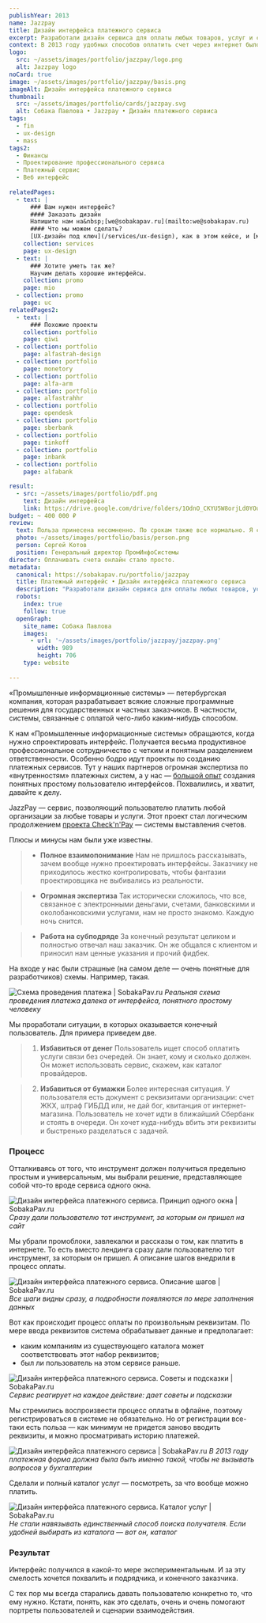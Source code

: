 ```yaml
---
publishYear: 2013
name: Jazzpay
title: Дизайн интерфейса платежного сервиса
excerpt: Разработали дизайн сервиса для оплаты любых товаров, услуг и счетов без обязательной регистрации.
context: В 2013 году удобных способов оплатить счет через интернет было не то чтобы много. Порой было проще отстоять очередь в «Сбербанк», чем разбираться в интерфейсе неуклюжего банк-клиента.
logo:
  src: ~/assets/images/portfolio/jazzpay/logo.png
  alt: Jazzpay logo
noCard: true
image: ~/assets/images/portfolio/jazzpay/basis.png
imageAlt: Дизайн интерфейса платежного сервиса
thumbnail:
  src: ~/assets/images/portfolio/cards/jazzpay.svg
  alt: Собака Павлова • Jazzpay • Дизайн платежного сервиса
tags:
  - fin
  - ux-design
  - mass
tags2:
  - Финансы
  - Проектирование профессионального сервиса
  - Платежный сервис
  - Веб интерфейс
  
relatedPages:
  - text: |
      ### Вам нужен интерфейс?
      #### Заказать дизайн
      Напишите нам на&nbsp;[we@sobakapav.ru](mailto:we@sobakapav.ru) 
      #### Что мы можем сделать?
      [UX-дизайн под ключ](/services/ux-design), как в этом кейсе, и [многое другое](/services). 
    collection: services
    page: ux-design
  - text: |
      ### Хотите уметь так же?
      Научим делать хорошие интерфейсы.
    collection: promo
    page: mio
  - collection: promo
    page: uc
relatedPages2:
  - text: |
      ### Похожие проекты
    collection: portfolio
    page: qiwi
  - collection: portfolio
    page: alfastrah-design
  - collection: portfolio
    page: monetory
  - collection: portfolio
    page: alfa-arm
  - collection: portfolio
    page: alfastrahhr
  - collection: portfolio
    page: opendesk
  - collection: portfolio
    page: sberbank
  - collection: portfolio
    page: tinkoff
  - collection: portfolio
    page: inbank
  - collection: portfolio
    page: alfabank

result:
  - src: ~/assets/images/portfolio/pdf.png
    text: Дизайн интерфейса
    link: https://drive.google.com/drive/folders/1OdnO_CKYU5W8orjLd0YOu_awjtOjQW-c?usp=sharing
budget: ~ 400 000 ₽
review: 
  text: Польза принесена несомненно. По срокам также все нормально. Я сознательно начал работу по подготовке мокапов на спринт раньше реализации — и все сошлось. Тесное общение было очень продуктивным. Спасибо за терпение, потому что я вел себя как «плохой» заказчик (не специально). Затягивал, откладывал, переносил…
  photo: ~/assets/images/portfolio/basis/person.png
  person: Сергей Котов
  position: Генеральный директор ПромИнфоСистемы
director: Оплачивать счета онлайн стало просто.
metadata:
  canonical: https://sobakapav.ru/portfolio/jazzpay
  title: Платежный интерфейс • Дизайн интерфейса платежного сервиса
  description: "Разработали дизайн сервиса для оплаты любых товаров, услуг и счетов без обязательной регистрации."
  robots:
    index: true
    follow: true
  openGraph:
    site_name: Собака Павлова
    images:
      - url: '~/assets/images/portfolio/jazzpay/jazzpay.png'
        width: 989
        height: 706
    type: website
  
---
```


«Промышленные информационные системы» — петербургская компания, которая разрабатывает всякие сложные программные решения для государственных и частных заказчиков. В частности, системы, связанные с оплатой чего-либо каким-нибудь способом.

К нам «Промышленные информационные системы» обращаются, когда нужно спроектировать интерфейс. Получается весьма продуктивное профессиональное сотрудничество с четким и понятным разделением ответственности. Особенно бодро идут проекты по созданию платежных сервисов. Тут у наших партнеров огромная экспертиза по «внутренностям» платежных систем, а у нас — [большой опыт](https://sobakapav.ru/portfolio) создания понятных простому пользователю интерфейсов. Похвалились, и хватит, давайте к делу.

JazzPay — cервис, позволяющий пользователю платить любой организации за любые товары и услуги. Этот проект стал логическим продолжением [проекта Check'n'Pay](https://sobakapav.ru/portfolio/checknpay) — системы выставления счетов.

Плюсы и минусы нам были уже известны.

>+ **Полное взаимопонимание**
>Нам не пришлось рассказывать, зачем вообще нужно проектировать интерфейсы. Заказчику не приходилось жестко контролировать, чтобы фантазии проектировщика не  выбивались из реальности.

>+ **Огромная экспертиза**
>Так исторически сложилось, что все, связанное с электронными деньгами, счетами, банковскими и околобанковскими услугами, нам не просто знакомо. Каждую ночь снится.

>- **Работа на субподряде**
>За конечный результат целиком и полностью отвечал наш заказчик. Он же общался с клиентом и приносил нам ценные указания и прочий фидбек.

На входе у нас были страшные (на самом деле — очень понятные для разработчиков) схемы. Например, такая.

![Схема проведения платежа | SobakaPav.ru](~/assets/images/portfolio/jazzpay/1.png)
_Реальная схема проведения платежа далека от интерфейса, понятного простому человеку_

Мы проработали ситуации, в которых оказывается конечный пользователь. Для примера приведем две.

>1. **Избавиться от денег**
>Пользователь ищет способ оплатить услуги связи без очередей. Он знает, кому и сколько должен. Он может использовать сервис, скажем, как каталог провайдеров.

>2. **Избавиться от бумажки**
>Более интересная ситуация. У пользователя есть документ с реквизитами организации: счет ЖКХ, штраф ГИБДД или, не дай бог, квитанция от интернет-магазина. Пользователь не хочет идти в ближайший Сбербанк и стоять в очереди. Он хочет куда-нибудь вбить эти реквизиты и быстренько разделаться с задачей.

### Процесс

Отталкиваясь от того, что инструмент должен получиться предельно простым и универсальным, мы выбрали решение, представляющее собой что-то вроде сервиса одного окна.

![Дизайн интерфейса платежного сервиса. Принцип одного окна | SobakaPav.ru](~/assets/images/portfolio/jazzpay/2.png)
_Сразу дали пользователю тот инструмент, за которым он пришел на сайт_

Мы убрали промоблоки, завлекалки и рассказы о том, как платить в интернете. То есть вместо лендинга сразу дали пользователю тот инструмент, за которым он пришел. А описание шагов внедрили в процесс оплаты.

![Дизайн интерфейса платежного сервиса. Описание шагов | SobakaPav.ru](~/assets/images/portfolio/jazzpay/3.png)
_Все шаги видны сразу, а подробности появляются по мере заполнения данных_

Вот как происходит процесс оплаты по произвольным реквизитам. По мере ввода реквизитов система обрабатывает данные и предполагает:

- каким компаниям из существующего каталога может соответствовать этот набор реквизитов;
- был ли пользователь на этом сервисе раньше.

![Дизайн интерфейса платежного сервиса. Советы и подсказки | SobakaPav.ru](~/assets/images/portfolio/jazzpay/4.png)
_Сервис реагирует на каждое действие: дает советы и подсказки_

Мы стремились воспроизвести процесс оплаты в офлайне, поэтому регистрироваться в системе не обязательно. Но от регистрации все-таки есть польза — как минимум не придется заново вводить реквизиты, и можно просматривать историю платежей.

![Дизайн интерфейса платежного сервиса | SobakaPav.ru](~/assets/images/portfolio/jazzpay/5.png)
_В 2013 году платежная форма должна была быть именно такой, чтобы не вызывать вопросов у бухгалтерии_

Сделали и полный каталог услуг — посмотреть, за что вообще можно платить.

![Дизайн интерфейса платежного сервиса. Каталог услуг | SobakaPav.ru](~/assets/images/portfolio/jazzpay/6.png)
_Не стали навязывать единственный способ поиска получателя. Если удобней выбирать из каталога — вот он, каталог_

### Результат

Интерфейс получился в какой-то мере экспериментальным. И за эту смелость хочется похвалить и подрядчика, и конечного заказчика.

С тех пор мы всегда старались давать пользователю конкретно то, что ему нужно. Кстати, понять, как это сделать, очень и очень помогают портреты пользователей и сценарии взаимодействия.


